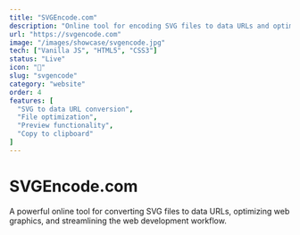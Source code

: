 ```yaml
---
title: "SVGEncode.com"
description: "Online tool for encoding SVG files to data URLs and optimizing web graphics."
url: "https://svgencode.com"
image: "/images/showcase/svgencode.jpg"
tech: ["Vanilla JS", "HTML5", "CSS3"]
status: "Live"
icon: "🎨"
slug: "svgencode"
category: "website"
order: 4
features: [
  "SVG to data URL conversion",
  "File optimization",
  "Preview functionality",
  "Copy to clipboard"
]
---
```


# SVGEncode.com

A powerful online tool for converting SVG files to data URLs, optimizing web graphics, and streamlining the web development workflow.
